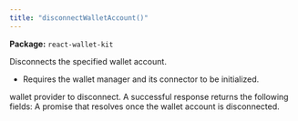 ```yaml
---
title: "disconnectWalletAccount()"
---
```



<p><strong>Package:</strong> <code>react-wallet-kit</code></p>

<H3Bordered text="Overview" />

Disconnects the specified wallet account.

<ul>
  <li>Requires the wallet manager and its connector to be initialized.</li>
</ul>

<H3Bordered text="Parameters" />

<ParamField body="walletProvider" type='WalletProvider' required={true} >
  wallet provider to disconnect.
</ParamField>

<H3Bordered text="Response" />
A successful response returns the following fields:

<ResponseField name="returns" type="void" required={true}>
  A promise that resolves once the wallet account is disconnected.
</ResponseField>
